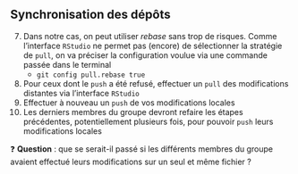 :::{.callout-tip collapse="true" icon=false}
## Synchronisation des dépôts

7. Dans notre cas, on peut utiliser *rebase* sans trop de risques. Comme l'interface `RStudio` ne permet pas (encore) de sélectionner la stratégie de `pull`, on va préciser la configuration voulue via une commande passée dans le terminal
    + `git config pull.rebase true`
8. Pour ceux dont le `push` a été refusé, effectuer un `pull` des modifications distantes via l'interface `RStudio`
9. Effectuer à nouveau un `push` de vos modifications locales
10. Les derniers membres du groupe devront refaire les étapes précédentes, potentiellement plusieurs fois, pour pouvoir `push` leurs modifications locales


:::

❓ **Question** : que se serait-il passé si les différents membres du groupe avaient effectué leurs modifications sur un seul et même fichier ?
